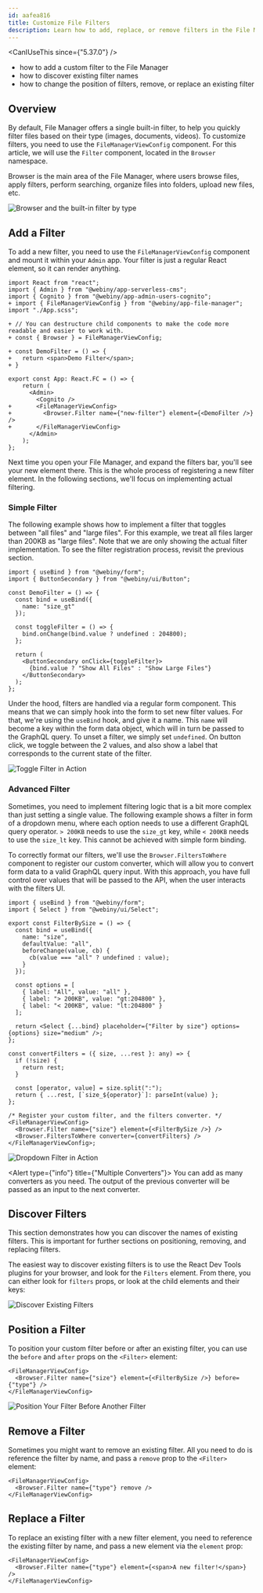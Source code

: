```yaml
---
id: aafea816
title: Customize File Filters
description: Learn how to add, replace, or remove filters in the File Manager.
---
```




<CanIUseThis since={"5.37.0"} />

<WhatYouWillLearn>

- how to add a custom filter to the File Manager
- how to discover existing filter names
- how to change the position of filters, remove, or replace an existing filter

</WhatYouWillLearn>

## Overview

By default, File Manager offers a single built-in filter, to help you quickly filter files based on their type (images, documents, videos). To customize filters, you need to use the `FileManagerViewConfig` component. For this article, we will use the `Filter` component, located in the `Browser` namespace.

Browser is the main area of the File Manager, where users browse files, apply filters, perform searching, organize files into folders, upload new files, etc.

<Image src={fmFilters} title="Browser and the built-in filter by type" />

## Add a Filter

To add a new filter, you need to use the `FileManagerViewConfig` component and mount it within your `Admin` app. Your filter is just a regular React element, so it can render anything.

```diff-tsx apps/admin/src/App.tsx
import React from "react";
import { Admin } from "@webiny/app-serverless-cms";
import { Cognito } from "@webiny/app-admin-users-cognito";
+ import { FileManagerViewConfig } from "@webiny/app-file-manager";
import "./App.scss";

+ // You can destructure child components to make the code more readable and easier to work with.
+ const { Browser } = FileManagerViewConfig;

+ const DemoFilter = () => {
+   return <span>Demo Filter</span>;
+ }

export const App: React.FC = () => {
    return (
      <Admin>
        <Cognito />
+       <FileManagerViewConfig>
+         <Browser.Filter name={"new-filter"} element={<DemoFilter />} />
+       </FileManagerViewConfig>
      </Admin>
    );
};
```

Next time you open your File Manager, and expand the filters bar, you'll see your new element there. This is the whole process of registering a new filter element. In the following sections, we'll focus on implementing actual filtering.

### Simple Filter

The following example shows how to implement a filter that toggles between "all files" and "large files". For this example, we treat all files larger than 200KB as "large files". Note that we are only showing the actual filter implementation. To see the filter registration
process, revisit the previous section.

```tsx apps/admin/src/App.tsx
import { useBind } from "@webiny/form";
import { ButtonSecondary } from "@webiny/ui/Button";

const DemoFilter = () => {
  const bind = useBind({
    name: "size_gt"
  });

  const toggleFilter = () => {
    bind.onChange(bind.value ? undefined : 204800);
  };

  return (
    <ButtonSecondary onClick={toggleFilter}>
      {bind.value ? "Show All Files" : "Show Large Files"}
    </ButtonSecondary>
  );
};
```

Under the hood, filters are handled via a regular form component. This means that we can simply hook into the form to set new filter values. For that, we're using the `useBind` hook, and give it a name. This `name` will become a key within the form data object, which will in turn be passed to the GraphQL query. To unset a filter, we simply set `undefined`. On button click, we toggle between the 2 values, and also show a label that corresponds to the current state of the filter.

<Image src={fmToggleFilter} title="Toggle Filter in Action" />

### Advanced Filter

Sometimes, you need to implement filtering logic that is a bit more complex than just setting a single value. The following example shows a filter in form of a dropdown menu, where each option needs to use a different GraphQL query operator. `> 200KB` needs to use the `size_gt` key, while `< 200KB` needs to use the `size_lt` key. This cannot be achieved with simple form binding.

To correctly format our filters, we'll use the `Browser.FiltersToWhere` component to register our custom converter, which will allow you to convert form data to a valid GraphQL query input. With this approach, you have full control over values that will be passed to the API, when the user interacts with the filters UI.

```tsx apps/admin/src/App.tsx
import { useBind } from "@webiny/form";
import { Select } from "@webiny/ui/Select";

export const FilterBySize = () => {
  const bind = useBind({
    name: "size",
    defaultValue: "all",
    beforeChange(value, cb) {
      cb(value === "all" ? undefined : value);
    }
  });

  const options = [
    { label: "All", value: "all" },
    { label: "> 200KB", value: "gt:204800" },
    { label: "< 200KB", value: "lt:204800" }
  ];

  return <Select {...bind} placeholder={"Filter by size"} options={options} size="medium" />;
};

const convertFilters = ({ size, ...rest }: any) => {
  if (!size) {
    return rest;
  }

  const [operator, value] = size.split(":");
  return { ...rest, [`size_${operator}`]: parseInt(value) };
};

/* Register your custom filter, and the filters converter. */
<FileManagerViewConfig>
  <Browser.Filter name={"size"} element={<FilterBySize />} />
  <Browser.FiltersToWhere converter={convertFilters} />
</FileManagerViewConfig>;
```

<Image src={fmDropdownFilter} title="Dropdown Filter in Action" />

<Alert type={"info"} title={"Multiple Converters"}>
  You can add as many converters as you need. The output of the previous converter will be passed as
  an input to the next converter.
</Alert>

## Discover Filters

This section demonstrates how you can discover the names of existing filters. This is important for further sections on positioning, removing, and replacing filters.

The easiest way to discover existing filters is to use the React Dev Tools plugins for your browser, and look for the `Filters` element. From there, you can either look for `filters` props, or look at the child elements and their keys:

<Image src={fmDiscoverFilters} title="Discover Existing Filters" />

## Position a Filter

To position your custom filter before or after an existing filter, you can use the `before` and `after` props on the `<Filter>` element:

```tsx apps/admin/src/App.tsx
<FileManagerViewConfig>
  <Browser.Filter name={"size"} element={<FilterBySize />} before={"type"} />
</FileManagerViewConfig>
```

<Image src={fmPositioBefore} title="Position Your Filter Before Another Filter" />

## Remove a Filter

Sometimes you might want to remove an existing filter. All you need to do is reference the filter by name, and pass a `remove` prop to the `<Filter>` element:

```tsx apps/admin/src/App.tsx
<FileManagerViewConfig>
  <Browser.Filter name={"type"} remove />
</FileManagerViewConfig>
```

## Replace a Filter

To replace an existing filter with a new filter element, you need to reference the existing filter by name, and pass a new element via the `element` prop:

```tsx apps/admin/src/App.tsx
<FileManagerViewConfig>
  <Browser.Filter name={"type"} element={<span>A new filter!</span>} />
</FileManagerViewConfig>
```
